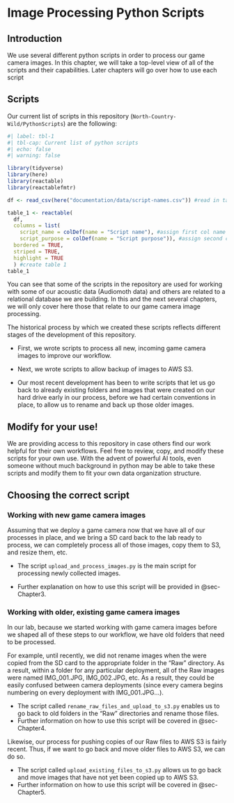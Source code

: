 # Image Processing Python Scripts {#sec-chapter2}

## Introduction

We use several different python scripts in order to process our game camera images. In this chapter, we will take a top-level view of all of the scripts and their capabilities. Later chapters will go over how to use each script

## Scripts

Our current list of scripts in this repository (`North-Country-Wild/PythonScripts`) are the following:

```r
#| label: tbl-1
#| tbl-cap: Current list of python scripts
#| echo: false
#| warning: false

library(tidyverse)
library(here)
library(reactable)
library(reactablefmtr)

df <- read_csv(here("documentation/data/script-names.csv")) #read in table of script names

table_1 <- reactable(
  df,
  columns = list(
    script_name = colDef(name = "Script name"), #assign first col name
    script_purpose = colDef(name = "Script purpose")), #assign second col name
  bordered = TRUE,
  striped = TRUE,
  highlight = TRUE
  ) #create table 1
table_1
```

You can see that some of the scripts in the repository are used for working with some of our acoustic data (Audiomoth data) and others are related to a relational database we are building. In this and the next several chapters, we will only cover here those that relate to our game camera image processing.

The historical process by which we created these scripts reflects different stages of the development of this repository.

-   First, we wrote scripts to process all new, incoming game camera images to improve our workflow.

-   Next, we wrote scripts to allow backup of images to AWS S3.

-   Our most recent development has been to write scripts that let us go back to already existing folders and images that were created on our hard drive early in our process, before we had certain conventions in place, to allow us to rename and back up those older images.

::: callout-tip
## Modify for your use!

We are providing access to this repository in case others find our work helpful for their own workflows. Feel free to review, copy, and modify these scripts for your own use. With the advent of powerful AI tools, even someone without much background in python may be able to take these scripts and modify them to fit your own data organization structure.
:::

## Choosing the correct script

### Working with new game camera images

Assuming that we deploy a game camera now that we have all of our processes in place, and we bring a SD card back to the lab ready to process, we can completely process all of those images, copy them to S3, and resize them, etc.

-   The script `upload_and_process_images.py` is the main script for processing newly collected images.

-   Further explanation on how to use this script will be provided in @sec-Chapter3.

### Working with older, existing game camera images

In our lab, because we started working with game camera images before we shaped all of these steps to our workflow, we have old folders that need to be processed.

For example, until recently, we did not rename images when the were copied from the SD card to the appropriate folder in the "Raw" directory. As a result, within a folder for any particular deployment, all of the Raw images were named IMG_001.JPG, IMG_002.JPG, etc. As a result, they could be easily confused between camera deployments (since every camera begins numbering on every deployment with IMG_001.JPG...).

-   The script called `rename_raw_files_and_upload_to_s3.py` enables us to go back to old folders in the "Raw" directories and rename those files.
-   Further information on how to use this script will be covered in @sec-Chapter4.

Likewise, our process for pushing copies of our Raw files to AWS S3 is fairly recent. Thus, if we want to go back and move older files to AWS S3, we can do so.

-   The script called `upload_existing_files_to_s3.py` allows us to go back and move images that have not yet been copied up to AWS S3.
-   Further information on how to use this script will be covered in @sec-Chapter5.
